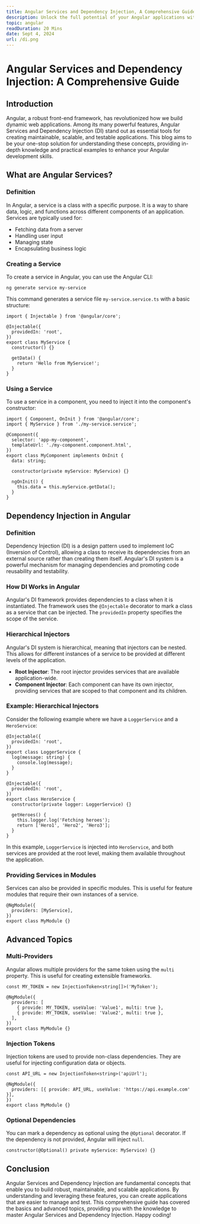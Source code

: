```yaml
---
title: Angular Services and Dependency Injection, A Comprehensive Guide
description: Unlock the full potential of your Angular applications with our comprehensive guide on Angular Services and Dependency Injection. 
topic: angular
readDuration: 20 Mins
date: Sept 4, 2024
url: /di.png
---
```


# Angular Services and Dependency Injection: A Comprehensive Guide

## **Introduction**

Angular, a robust front-end framework, has revolutionized how we build dynamic web applications. Among its many powerful features, Angular Services and Dependency Injection (DI) stand out as essential tools for creating maintainable, scalable, and testable applications. This blog aims to be your one-stop solution for understanding these concepts, providing in-depth knowledge and practical examples to enhance your Angular development skills.

## **What are Angular Services?**

### **Definition**

In Angular, a service is a class with a specific purpose. It is a way to share data, logic, and functions across different components of an application. Services are typically used for:

- Fetching data from a server
- Handling user input
- Managing state
- Encapsulating business logic

### **Creating a Service**

To create a service in Angular, you can use the Angular CLI:

```
ng generate service my-service
```

This command generates a service file `my-service.service.ts` with a basic structure:

```
import { Injectable } from '@angular/core';

@Injectable({
  providedIn: 'root',
})
export class MyService {
  constructor() {}

  getData() {
    return 'Hello from MyService!';
  }
}
```

### **Using a Service**

To use a service in a component, you need to inject it into the component's constructor:

```
import { Component, OnInit } from '@angular/core';
import { MyService } from './my-service.service';

@Component({
  selector: 'app-my-component',
  templateUrl: './my-component.component.html',
})
export class MyComponent implements OnInit {
  data: string;

  constructor(private myService: MyService) {}

  ngOnInit() {
    this.data = this.myService.getData();
  }
}
```

## **Dependency Injection in Angular**

### **Definition**

Dependency Injection (DI) is a design pattern used to implement IoC (Inversion of Control), allowing a class to receive its dependencies from an external source rather than creating them itself. Angular's DI system is a powerful mechanism for managing dependencies and promoting code reusability and testability.

### **How DI Works in Angular**

Angular's DI framework provides dependencies to a class when it is instantiated. The framework uses the `@Injectable` decorator to mark a class as a service that can be injected. The `providedIn` property specifies the scope of the service.

### **Hierarchical Injectors**

Angular's DI system is hierarchical, meaning that injectors can be nested. This allows for different instances of a service to be provided at different levels of the application.

- **Root Injector**: The root injector provides services that are available application-wide.
- **Component Injector**: Each component can have its own injector, providing services that are scoped to that component and its children.

### **Example: Hierarchical Injectors**

Consider the following example where we have a `LoggerService` and a `HeroService`:

```
@Injectable({
  providedIn: 'root',
})
export class LoggerService {
  log(message: string) {
    console.log(message);
  }
}

@Injectable({
  providedIn: 'root',
})
export class HeroService {
  constructor(private logger: LoggerService) {}

  getHeroes() {
    this.logger.log('Fetching heroes');
    return ['Hero1', 'Hero2', 'Hero3'];
  }
}
```

In this example, `LoggerService` is injected into `HeroService`, and both services are provided at the root level, making them available throughout the application.

### **Providing Services in Modules**

Services can also be provided in specific modules. This is useful for feature modules that require their own instances of a service.

```
@NgModule({
  providers: [MyService],
})
export class MyModule {}
```

## **Advanced Topics**

### **Multi-Providers**

Angular allows multiple providers for the same token using the `multi` property. This is useful for creating extensible frameworks.

```
const MY_TOKEN = new InjectionToken<string[]>('MyToken');

@NgModule({
  providers: [
    { provide: MY_TOKEN, useValue: 'Value1', multi: true },
    { provide: MY_TOKEN, useValue: 'Value2', multi: true },
  ],
})
export class MyModule {}
```

### **Injection Tokens**

Injection tokens are used to provide non-class dependencies. They are useful for injecting configuration data or objects.

```
const API_URL = new InjectionToken<string>('apiUrl');

@NgModule({
  providers: [{ provide: API_URL, useValue: 'https://api.example.com' }],
})
export class MyModule {}
```

### **Optional Dependencies**

You can mark a dependency as optional using the `@Optional` decorator. If the dependency is not provided, Angular will inject `null`.

```
constructor(@Optional() private myService: MyService) {}
```

## **Conclusion**

Angular Services and Dependency Injection are fundamental concepts that enable you to build robust, maintainable, and scalable applications. By understanding and leveraging these features, you can create applications that are easier to manage and test. This comprehensive guide has covered the basics and advanced topics, providing you with the knowledge to master Angular Services and Dependency Injection. Happy coding!
